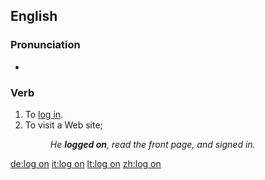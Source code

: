 {{also|logon}}
==English==

===Pronunciation===
*{{audio|en-uk-logon.ogg|Audio (UK)}}

===Verb===
{{en-verb|logs on|logging on|logged on|logged on}}

# To [[log in]].
# To visit a Web site; {{non-gloss definition|1=construed with {{term|to|lang=en}}.}}
#: ''He '''logged on''', read the front page, and signed in.''

[[de:log on]]
[[it:log on]]
[[lt:log on]]
[[zh:log on]]